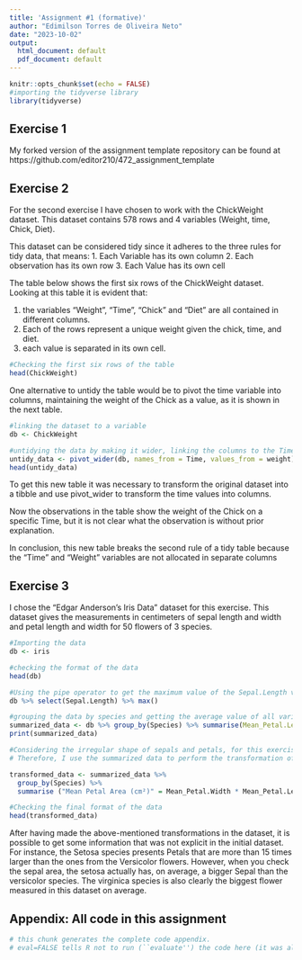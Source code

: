 ```yaml
---
title: 'Assignment #1 (formative)'
author: "Edimilson Torres de Oliveira Neto"
date: "2023-10-02"
output:
  html_document: default
  pdf_document: default
---
```


```r
knitr::opts_chunk$set(echo = FALSE)
#importing the tidyverse library
library(tidyverse)
```

## Exercise 1


My forked version of the assignment template repository can be found at https://github.com/editor210/472_assignment_template


## Exercise 2

For the second exercise I have chosen to work with the ChickWeight dataset.
This dataset contains 578 rows and 4 variables (Weight, time, Chick, Diet).

This dataset can be considered tidy since it adheres to the three rules for tidy data, that means:
1. Each Variable has its own column
2. Each observation has its own row 
3. Each Value has its own cell

The table below shows the first six rows of the ChickWeight dataset. Looking at this table it is evident that:

1. the variables "Weight", "Time", "Chick" and "Diet" are all contained in different columns.
2. Each of the rows represent a unique weight given the chick, time, and diet.
3. each value is separated in its own cell.

```r
#Checking the first six rows of the table
head(ChickWeight)
```

One alternative to untidy the table would be to pivot the time variable into columns, maintaining the weight of the Chick as a value, as it is shown in the next table.

```r
#linking the dataset to a variable
db <- ChickWeight

#untidying the data by making it wider, linking the columns to the Times variable. The Values correpond to the weight values.
untidy_data <- pivot_wider(db, names_from = Time, values_from = weight)
head(untidy_data)
```


To get this new table it was necessary to transform the original dataset into a tibble and use pivot_wider to transform the time values into columns.

Now the observations in the table show the weight of the Chick on a specific Time, but it is not clear what the observation is without prior explanation.

In conclusion, this new table breaks the second rule of a tidy table because the "Time" and "Weight" variables are not allocated in separate columns


## Exercise 3

I chose the "Edgar Anderson's Iris Data" dataset for this exercise. This dataset gives the measurements in centimeters of sepal length and width and petal length and width for 50 flowers of 3 species.


```r
#Importing the data
db <- iris

#checking the format of the data
head(db)

#Using the pipe operator to get the maximum value of the Sepal.Length variable
db %>% select(Sepal.Length) %>% max()

#grouping the data by species and getting the average value of all variables, by calling the group_by() and summarise() functions
summarized_data <- db %>% group_by(Species) %>% summarise(Mean_Petal.Length = mean(Petal.Length), Mean_Petal.Width = mean(Petal.Width), Mean_Sepal.Length = mean(Sepal.Length), Mean_Sepal.Width = mean(Sepal.Width))
print(summarized_data)

#Considering the irregular shape of sepals and petals, for this exercise I will consider the area as if they were rectangular, but that might not be applicable in real studies.
# Therefore, I use the summarized data to perform the transformation of the numeric variable by calculating the approximate mean area of sepals and petals by species.

transformed_data <- summarized_data %>% 
  group_by(Species) %>%
  summarise ("Mean Petal Area (cm²)" = Mean_Petal.Width * Mean_Petal.Length, "Mean Sepal Area(cm²)" = Mean_Sepal.Width * Mean_Sepal.Length)

#Checking the final format of the data
head(transformed_data)

```

After having made the above-mentioned transformations in the dataset, it is possible to  get some information that was not explicit in the initial dataset. For instance, the Setosa species presents Petals that are more than 15 times larger than the ones from the Versicolor flowers. However, when you check the sepal area, the setosa actually has, on average, a bigger Sepal than the versicolor species. The virginica species is also clearly the biggest flower measured in this dataset on average.

## Appendix: All code in this assignment

```r
# this chunk generates the complete code appendix. 
# eval=FALSE tells R not to run (``evaluate'') the code here (it was already run before).
```